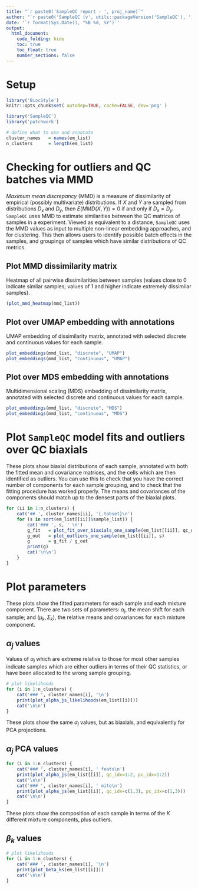 ```yaml
---
title: "`r paste0('SampleQC report - ', proj_name)`"
author: "`r paste0('SampleQC (v', utils::packageVersion('SampleQC'), ')')`"
date: '`r format(Sys.Date(), "%B %d, %Y")`'
output:
  html_document:
    code_folding: hide
    toc: true
    toc_float: true
    number_sections: false
---
```


# Setup

```r
library('BiocStyle')
knitr::opts_chunk$set( autodep=TRUE, cache=FALSE, dev='png' )
```

```r
library('SampleQC')
library('patchwork')
```

```r
# define what to use and annotate
cluster_names   = names(em_list)
n_clusters      = length(em_list)
```

# Checking for outliers and QC batches via MMD

_Maximum mean discrepancy_ (MMD) is a measure of dissimilarity of empirical (possibly multivariate) distributions. If $X$ and $Y$ are sampled from distributions $D_x$ and $D_y$, then $E(MMD(X,Y)) = 0$ if and only if $D_x = D_y$. `SampleQC` uses MMD to estimate similarities between the QC matrices of samples in a experiment. Viewed as equivalent to a distance, `SampleQC` uses the MMD values as input to multiple non-linear embedding approaches, and for clustering. This then allows users to identify possible batch effects in the samples, and groupings of samples which have similar distributions of QC metrics.

## Plot MMD dissimilarity matrix

Heatmap of all pairwise dissimilarities between samples (values close to 0 indicate similar samples; values of 1 and higher indicate extremely dissimilar samples).

```r
(plot_mmd_heatmap(mmd_list))
```

## Plot over UMAP embedding with annotations{.tabset}

UMAP embedding of dissimilarity matrix, annotated with selected discrete and continuous values for each sample.

```r
plot_embeddings(mmd_list, "discrete", "UMAP")
plot_embeddings(mmd_list, "continuous", "UMAP")
```

## Plot over MDS embedding with annotations{.tabset}

Multidimensional scaling (MDS) embedding of dissimilarity matrix, annotated with selected discrete and continuous values for each sample.

```r
plot_embeddings(mmd_list, "discrete", "MDS")
plot_embeddings(mmd_list, "continuous", "MDS")
```

# Plot `SampleQC` model fits and outliers over QC biaxials

These plots show biaxial distributions of each sample, annotated with both the fitted mean and covariance matrices, and the cells which are then identified as outliers. You can use this to check that you have the correct number of components for each sample grouping, and to check that the fitting procedure has worked properly. The means and covariances of the components should match up to the densest parts of the biaxial plots.

```r
for (ii in 1:n_clusters) {
    cat('## ', cluster_names[ii], '{.tabset}\n')
    for (s in sort(em_list[[ii]]$sample_list)) {
        cat('### ', s, ' \n')
        g_fit   = plot_fit_over_biaxials_one_sample(em_list[[ii]], qc_dt, s)
        g_out   = plot_outliers_one_sample(em_list[[ii]], s)
        g       = g_fit / g_out
        print(g)
        cat('\n\n')
    }
}
```

# Plot parameters

These plots show the fitted parameters for each sample and each mixture component. There are two sets of parameters: $\alpha_j$, the mean shift for each sample; and $(\mu_k, \Sigma_k)$, the relative means and covariances for each mixture component. 

## $\alpha_j$ values{.tabset}

Values of $\alpha_j$ which are extreme relative to those for most other samples indicate samples which are either outliers in terms of their QC statistics, or have been allocated to the wrong sample grouping.

```r
# plot likelihoods
for (i in 1:n_clusters) {
    cat('### ', cluster_names[i], '\n')
    print(plot_alpha_js_likelihoods(em_list[[i]]))
    cat('\n\n')
}
```

These plots show the same $\alpha_j$ values, but as biaxials, and equivalently for PCA projections.

## $\alpha_j$ PCA values{.tabset}

```r
for (i in 1:n_clusters) {
    cat('### ', cluster_names[i], ' feats\n')
    print(plot_alpha_js(em_list[[i]], qc_idx=1:2, pc_idx=1:2))
    cat('\n\n')
    cat('### ', cluster_names[i], ' mito\n')
    print(plot_alpha_js(em_list[[i]], qc_idx=c(1,3), pc_idx=c(1,3)))
    cat('\n\n')
}
```

These plots show the composition of each sample in terms of the $K$ different mixture components, plus outliers.

## $\beta_k$ values{.tabset}

```r
# plot likelihoods
for (i in 1:n_clusters) {
    cat('### ', cluster_names[i], '\n')
    print(plot_beta_ks(em_list[[i]]))
    cat('\n\n')
}
```
